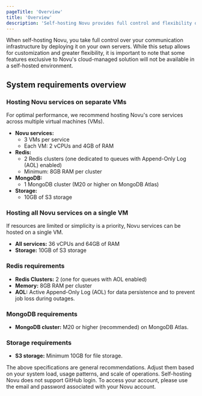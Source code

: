 ```yaml
---
pageTitle: 'Overview'
title: 'Overview'
description: 'Self-hosting Novu provides full control and flexibility over your notification infrastructure, with specific system requirements for optimal performance across VMs, Redis, MongoDB, and S3 storage.'
---
```


When self-hosting Novu, you take full control over your communication infrastructure by deploying it on your own servers. While this setup allows for customization and greater flexibility, it is important to note that some features exclusive to Novu's cloud-managed solution will not be available in a self-hosted environment.

## System requirements overview

### Hosting Novu services on separate VMs

For optimal performance, we recommend hosting Novu's core services across multiple virtual machines (VMs).

- **Novu services:**
  - 3 VMs per service
  - Each VM: 2 vCPUs and 4GB of RAM
- **Redis:**
  - 2 Redis clusters (one dedicated to queues with Append-Only Log (AOL) enabled)
  - Minimum: 8GB RAM per cluster
- **MongoDB:**
  - 1 MongoDB cluster (M20 or higher on MongoDB Atlas)
- **Storage:**
  - 10GB of S3 storage

### Hosting all Novu services on a single VM

If resources are limited or simplicity is a priority, Novu services can be hosted on a single VM.

- **All services:** 36 vCPUs and 64GB of RAM
- **Storage:** 10GB of S3 storage

### Redis requirements

- **Redis Clusters:** 2 (one for queues with AOL enabled)
- **Memory:** 8GB RAM per cluster
- **AOL:** Active Append-Only Log (AOL) for data persistence and to prevent job loss during outages.

### MongoDB requirements

- **MongoDB cluster:** M20 or higher (recommended) on MongoDB Atlas.

### Storage requirements

- **S3 storage:** Minimum 10GB for file storage.

<Callout type="info">
  The above specifications are general recommendations. Adjust them based on your system load, usage
  patterns, and scale of operations.
</Callout>

<Callout type="warning">
  Self-hosting Novu does not support GitHub login. To access your account, please use the email and
  password associated with your Novu account.
</Callout>
